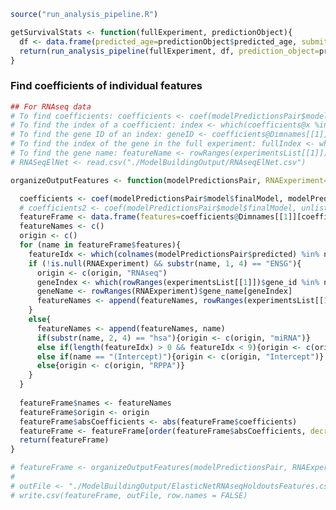 ```r
source("run_analysis_pipeline.R")
```

```r
getSurvivalStats <- function(fullExperiment, predictionObject){
  df <- data.frame(predicted_age=predictionObject$predicted_age, submitter_id=predictionObject$submitter_id)
  return(run_analysis_pipeline(fullExperiment, df, prediction_object=predictionObject))
}

```


### Find coefficients of individual features
```r
## For RNAseq data
# To find coefficients: coefficients <- coef(modelPredictionsPair$model$finalModel, modelPredictionsPair$model$bestTune$lambda)
# To find the index of a coefficient: index <- which(coefficients@x %in% COEFFICIENT_OF_CHOICE)
# To find the gene ID of an index: geneID <- coefficients@Dimnames[[1]][index]
# To find the index of the gene in the full experiment: fullIndex <- which(rowRanges(experimentsList[[1]])$gene_id %in% geneID) 
# To find the gene name: featureName <- rowRanges(experimentsList[[1]])$gene_name[fullIndex]
# RNASeqElNet <- read.csv("./ModelBuildingOutput/RNAseqElNet.csv")

organizeOutputFeatures <- function(modelPredictionsPair, RNAExperiment=NULL){

  coefficients <- coef(modelPredictionsPair$model$finalModel, modelPredictionsPair$model$bestTune$lambda)
  # coefficients2 <- coef(modelPredictionsPair$model$finalModel, unlist(modelPredictionsPair$model$bestTune))
  featureFrame <- data.frame(features=coefficients@Dimnames[[1]][coefficients@i + 1], coefficients=coefficients@x)
  featureNames <- c()
  origin <- c()
  for (name in featureFrame$features){
    featureIdx <- which(colnames(modelPredictionsPair$predicted) %in% name)
    if (!is.null(RNAExperiment) && substr(name, 1, 4) == "ENSG"){
      origin <- c(origin, "RNAseq")
      geneIndex <- which(rowRanges(experimentsList[[1]])$gene_id %in% name)
      geneName <- rowRanges(RNAExperiment)$gene_name[geneIndex]
      featureNames <- append(featureNames, rowRanges(experimentsList[[1]])$gene_name[geneIndex])
    }
    else{
      featureNames <- append(featureNames, name)
      if(substr(name, 2, 4) == "hsa"){origin <- c(origin, "miRNA")}
      else if(length(featureIdx) > 0 && featureIdx < 9){origin <- c(origin, "covariate")}
      else if(name == "(Intercept)"){origin <- c(origin, "Intercept")}
      else{origin <- c(origin, "RPPA")}
    }
  }
  
  featureFrame$names <- featureNames
  featureFrame$origin <- origin
  featureFrame$absCoefficients <- abs(featureFrame$coefficients)
  featureFrame <- featureFrame[order(featureFrame$absCoefficients, decreasing=TRUE),]
  return(featureFrame)
}

# featureFrame <- organizeOutputFeatures(modelPredictionsPair, RNAExperiment=experimentsList[["RNAseq"]])
# 
# outFile <- "./ModelBuildingOutput/ElasticNetRNAseqHoldoutsFeatures.csv"
# write.csv(featureFrame, outFile, row.names = FALSE)
```
